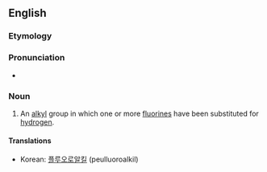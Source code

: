==English==

===Etymology===

{{prefix|fluoro|alkyl}}

===Pronunciation===

* {{a|US}} {{IPA|floʊɹoʊˈælkɪl}}

===Noun===
{{en-noun}}

# {{context|organic chemistry}} An [[alkyl]] group in which one or more [[fluorines]] have been substituted for [[hydrogen]].

====Translations====
{{trans-top|alkyl group containing a fluorine}}
* Korean: [[플루오로알킬]] (peulluoroalkil)
{{trans-mid}}
{{trans-bottom}}